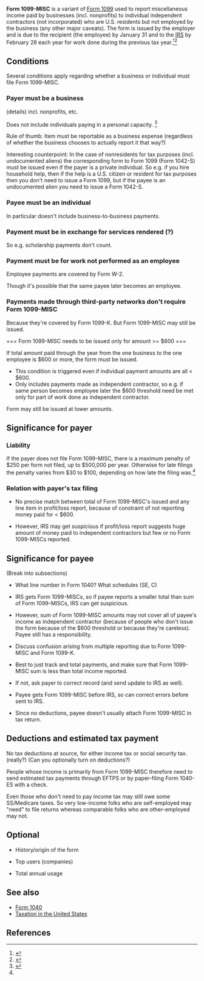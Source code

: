 '''Form 1099-MISC''' is a variant of [[Form 1099]] used to report miscellaneous income paid by businesses (incl. nonprofits) to individual independent contractors (not incorporated) who are U.S. residents but not employed by the business (any other major caveats). The form is issued by the employer and is due to the recipient (the employee) by January 31 and to the [[Internal Revenue Service|IRS]] by February 28 each year for work done during the previous tax year.<ref name="penalties">{{cite web |url=https://turbotax.intuit.com/tax-tools/tax-tips/Small-Business-Taxes/Penalties-for-Not-Filing-a-1099-Misc-IRS-Form/INF19313.html |title=Penalties for Not Filing a 1099-Misc IRS Form |accessdate=January 19, 2016 |date=2015}}</ref><ref>{{cite web|url = http://www.efile.com/how-to-file-1099-online-irs-form-1096/|title = What If I Have to Issue a 1099 Form?|publisher = efile.com|accessdate = January 16, 2016}}</ref>

== Conditions ==

Several conditions apply regarding whether a business or individual must file Form 1099-MISC.

=== Payer must be a business ===

(details) incl. nonprofits, etc.

Does not include individuals paying in a personal capacity. <ref name="i1099msc">{{cite web |url=https://www.irs.gov/pub/irs-pdf/i1099msc.pdf |title=2016 Instructions for Form 1099-MISC |accessdate=January 19, 2016 |publisher=Internal Revenue Service}}</ref>{{rp|1}}

Rule of thumb: Item must be reportable as a business expense (regardless of whether the business chooses to actually report it that way?)

Interesting counterpoint: In the case of nonresidents for tax purposes (incl. undocumented aliens) the corresponding form to Form 1099 (Form 1042-S) must be issued even if the payer is a private individual. So e.g. if you hire household help, then if the help is a U.S. citizen or resident for tax purposes then you don't need to issue a Form 1099, but if the payee is an undocumented alien you need to issue a Form 1042-S.

=== Payee must be an individual ===

In particular doesn't include business-to-business payments.

=== Payment must be in exchange for services rendered (?) ===

So e.g. scholarship payments don't count.

=== Payment must be for work not performed as an employee ===

Employee payments are covered by Form W-2.

Though it's possible that the same payee later becomes an employee.

=== Payments made through third-party networks don't require Form 1099-MISC ===

Because they're covered by Form 1099-K. But Form 1099-MISC may still be issued.

=== Form 1099-MISC needs to be issued only for amount &gt;= $600 ===

If total amount paid through the year from the one business to the one employee is $600 or more, the form must be issued.

* This condition is triggered even if individual payment amounts are all &lt; $600.
* Only includes payments made as independent contractor, so e.g. if same person becomes employee later the $600 threshold need be met only for part of work done as independent contractor.

Form may still be issued at lower amounts.

== Significance for payer ==

=== Liability ===

If the payer does not file Form 1099-MISC, there is a maximum penalty of $250 per form not filed, up to $500,000 per year. Otherwise for late filings the penalty varies from $30 to $100, depending on how late the filing was.<ref name="penalties" />

=== Relation with payer's tax filing ===

* No precise match between total of Form 1099-MISC's issued and any line item in profit/loss report, because of constraint of not reporting money paid for &lt; $600.

* However, IRS may get suspicious if profit/loss report suggests huge amount of money paid to independent contractors but few or no Form 1099-MISCs reported.

== Significance for payee ==

(Break into subsections)

* What line number in Form 1040? What schedules (SE, C)

* IRS gets Form 1099-MISCs, so if payee reports a smaller total than sum of Form 1099-MISCs, IRS can get suspicious.

* However, sum of Form 1099-MISC amounts may not cover all of payee's income as independent contractor (because of people who don't issue the form because of the $600 threshold or because they're careless). Payee still has a responsibility.

* Discuss confusion arising from multiple reporting due to Form 1099-MISC and Form 1099-K.

* Best to just track and total payments, and make sure that Form 1099-MISC sum is less than total income reported.

* If not, ask payer to correct record (and send update to IRS as well).

* Payee gets Form 1099-MISC before IRS, so can correct errors before sent to IRS.

* Since no deductions, payee doesn't usually attach Form 1099-MISC in tax return.

== Deductions and estimated tax payment ==

No tax deductions at source, for either income tax or social security tax. (really?) (Can you optionally turn on deductions?)

People whose income is primarily from Form 1099-MISC therefore need to send estimated tax payments through EFTPS or by paper-filing Form 1040-ES with a check.

Even those who don't need to pay income tax may still owe some SS/Medicare taxes. So very low-income folks who are self-employed may "need" to file returns whereas comparable folks who are other-employed may not.

== Optional ==

* History/origin of the form

* Top users (companies)

* Total annual usage 

==See also==
*[[Form 1040]]
*[[Taxation in the United States]]

==References==

{{reflist|30em}}
